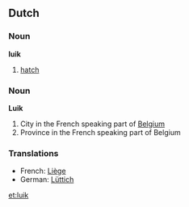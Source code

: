 ==Dutch==
===Noun===
'''luik''' {{n}}
# [[hatch]]
===Noun===
'''Luik'''
# City in the French speaking part of [[Belgium]]
# Province in the French speaking part of Belgium
===Translations===
*French: [[Liège]]
*German: [[Lüttich]]

[[et:luik]]